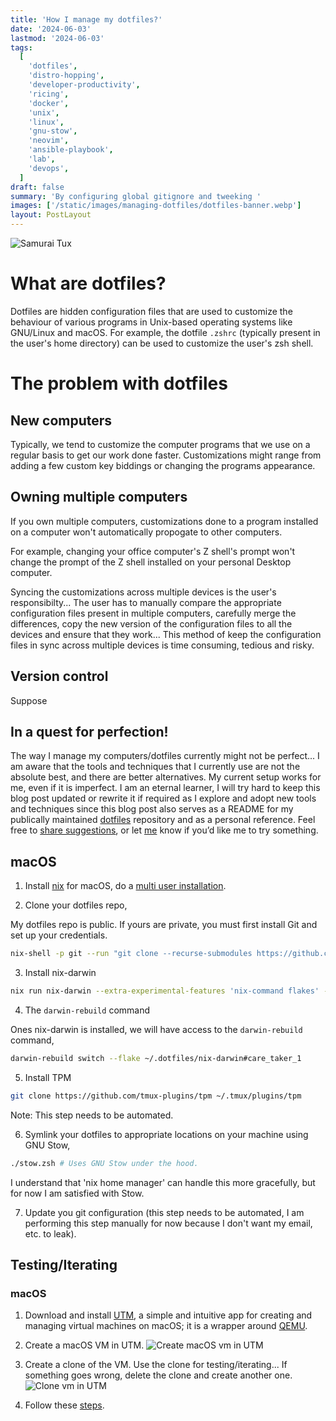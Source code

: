 ```yaml
---
title: 'How I manage my dotfiles?'
date: '2024-06-03'
lastmod: '2024-06-03'
tags:
  [
    'dotfiles',
    'distro-hopping',
    'developer-productivity',
    'ricing',
    'docker',
    'unix',
    'linux',
    'gnu-stow',
    'neovim',
    'ansible-playbook',
    'lab',
    'devops',
  ]
draft: false
summary: 'By configuring global gitignore and tweeking '
images: ['/static/images/managing-dotfiles/dotfiles-banner.webp']
layout: PostLayout
---
```


![Samurai Tux](/static/images/managing-dotfiles/dotfiles-banner.webp)

# What are dotfiles?

Dotfiles are hidden configuration files that are used to customize the behaviour of various programs
in Unix-based operating systems like GNU/Linux and macOS. For example, the dotfile `.zshrc`
(typically present in the user's home directory) can be used to customize the user's zsh shell.

# The problem with dotfiles

## New computers

Typically, we tend to customize the computer programs that we use on a regular basis to get our work
done faster. Customizations might range from adding a few custom key biddings or changing the
programs appearance.

## Owning multiple computers

If you own multiple computers, customizations done to a program installed on a computer won't
automatically propogate to other computers.

For example, changing your office computer's Z shell's prompt won't change the prompt of the Z shell
installed on your personal Desktop computer.

Syncing the customizations across multiple devices is the user's responsibilty... The user has to
manually compare the appropriate configuration files present in multiple computers, carefully merge
the differences, copy the new version of the configuration files to all the devices and ensure that
they work... This method of keep the configuration files in sync across multiple devices is time
consuming, tedious and risky.

## Version control

Suppose

## In a quest for perfection!

The way I manage my computers/dotfiles currently might not be perfect... I am aware that the tools
and techniques that I currently use are not the absolute best, and there are better alternatives. My
current setup works for me, even if it is imperfect. I am an eternal learner, I will try hard to
keep this blog post updated or rewrite it if required as I explore and adopt new tools and
techniques since this blog post also serves as a README for my publically maintained
[dotfiles](https://github.com/shibisuriya/.dotfiles) repository and as a personal reference. Feel
free to [share suggestions](https://github.com/shibisuriya/.dotfiles/issues), or let
[me](https://linkedin.com/in/shibisuriya) know if you’d like me to try something.

## macOS

1. Install [nix](https://nixos.org/) for macOS, do a
   [multi user installation](https://nixos.org/download/).

2. Clone your dotfiles repo,

My dotfiles repo is public. If yours are private, you must first install Git and set up your
credentials.

```bash
nix-shell -p git --run "git clone --recurse-submodules https://github.com/shibisuriya/.dotfiles ~/.dotfiles"
```

3. Install nix-darwin

```bash
nix run nix-darwin --extra-experimental-features 'nix-command flakes' -- switch --flake ~/.dotfiles/nix-darwin#care_taker_1
```

4. The `darwin-rebuild` command

Ones nix-darwin is installed, we will have access to the `darwin-rebuild` command,

```bash
darwin-rebuild switch --flake ~/.dotfiles/nix-darwin#care_taker_1
```

5. Install TPM

```bash
git clone https://github.com/tmux-plugins/tpm ~/.tmux/plugins/tpm
```

Note: This step needs to be automated.

6. Symlink your dotfiles to appropriate locations on your machine using GNU Stow,

```bash
./stow.zsh # Uses GNU Stow under the hood.
```

I understand that 'nix home manager' can handle this more gracefully, but for now I am satisfied
with Stow.

7. Update you git configuration (this step needs to be automated, I am performing this step manually
   for now because I don't want my email, etc. to leak).

## Testing/Iterating

### macOS

1. Download and install [UTM](https://mac.getutm.app/), a simple and intuitive app for creating and
   managing virtual machines on macOS; it is a wrapper around [QEMU](https://www.qemu.org/).

1. Create a macOS VM in UTM. ![Create macOS vm in UTM](/static/images/managing-dotfiles/utm-1.png)

1. Create a clone of the VM. Use the clone for testing/iterating... If something goes wrong, delete
   the clone and create another one. ![Clone vm in UTM](/static/images/managing-dotfiles/utm-2.png)

1. Follow these [steps](#macos).
